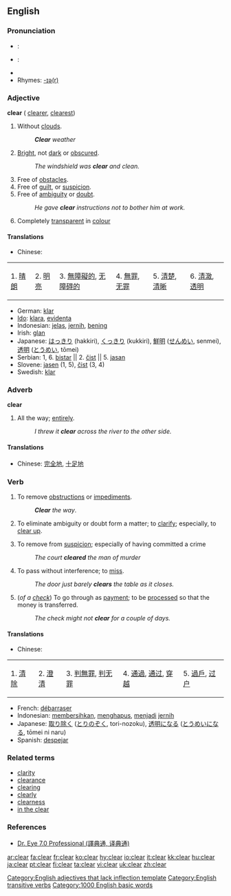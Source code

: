 ==English==

{{rank|change|happy|hours|510|clear|pretty|except|sound}}

===Pronunciation===
* {{italbrac|[[RP]]}}: {{IPA|/klɪə/ or /klɪr/}}
* {{italbrac|US}}: {{IPA|/klɪɚ/ or /kliːr/}}
* {{audio|en-us-clear.ogg|Audio (US)}}
* Rhymes: [[Rhymes:English:-ɪə(r)|-ɪə(r)]]

===Adjective===
'''clear''' ({{compare}} [[clearer]], {{super}} [[clearest]])

#Without [[clouds]].
#:'''''Clear''' weather''
#[[Bright]], not [[dark]] or [[obscure]]d.
#:''The windshield was '''clear''' and clean.''
#Free of [[obstacle]]s.
#Free of [[guilt]], or [[suspicion]].
#Free of [[ambiguity]] or [[doubt]].
#:''He gave '''clear''' instructions not to bother him at work.''
# Completely [[transparent]] in [[colour]]

====Translations====
*Chinese:
{| border="1"
| 1. [[晴朗]] || 2. [[明亮]] || 3. [[無障礙的]], [[无障碍的]] || 4. [[無罪]], [[无罪]] || 5. [[清楚]], [[清晰]] || 6. [[清澈]], [[透明]] 
|}
*German: [[klar]]
*[[Ido]]: [[klara]], [[evidenta]]
*Indonesian: [[jelas]], [[jernih]], [[bening]]
*Irish: [[glan]]
*Japanese: [[はっきり]] (hakkiri), [[くっきり]] (kukkiri), [[鮮明]] ([[せんめい]], senmei), [[透明]] ([[とうめい]], tōmei)
*Serbian: 1, 6. [[bistar]] || 2. [[čist]] || 5. [[jasan]] 
*Slovene: [[jasen]] (1, 5), [[čist]] (3, 4)
*Swedish: [[klar]]

===Adverb===
'''clear'''

#All the way; [[entirely]].
#:''I threw it '''clear''' across the river to the other side.''

====Translations====
*Chinese: [[完全地]], [[十足地]]

===Verb===
{{en-verb}}

# {{transitive}} To remove [[obstruction]]s or [[impediment]]s.
#:'''''Clear''' the way''.
# {{transitive}} To eliminate ambiguity or doubt form a matter; to [[clarify]]; especially, to [[clear up]].
# {{transitive}} To remove from [[suspicion]]; especially of having committed a crime
#:''The court '''cleared''' the man of murder''
# {{transitive}} To pass without interference; to [[miss]].
#:''The door just barely '''clears''' the table as it closes.''
# {{intransitive}} (''of a [[check]]'') To go through as [[payment]]; to be [[process]]ed so that the money is transferred.
#:''The check might not '''clear''' for a couple of days.''

====Translations====
{{rfc}}
*Chinese:
{| border="1"
| 1. [[清除]] || 2. [[澄清]] || 3. [[判無罪]], [[判无罪]] || 4. [[通過]], [[通过]], [[穿越]] || 5. [[過戶]], [[过户]]
|}
*French: [[débarraser]]
*Indonesian: [[bersih|membersihkan]], [[hapus|menghapus]], [[jadi|menjadi]] [[jernih]]
*Japanese: [[取り除く]] ([[とりのぞく]], tori-nozoku), [[透明]]になる ([[とうめい]]になる, tōmei ni naru)
*Spanish: [[despejar]]

===Related terms===
*[[clarity]]
*[[clearance]]
*[[clearing]]
*[[clearly]]
*[[clearness]]
*[[in the clear]]

===References===
*[http://www.dreye.com/en/ Dr. Eye 7.0 Professional (譯典通, 译典通)]

[[Category:English adjectives that lack inflection template]]
[[Category:English transitive verbs]]
[[Category:1000 English basic words]]

[[ar:clear]]
[[fa:clear]]
[[fr:clear]]
[[ko:clear]]
[[hy:clear]]
[[io:clear]]
[[it:clear]]
[[kk:clear]]
[[hu:clear]]
[[ja:clear]]
[[pt:clear]]
[[fi:clear]]
[[ta:clear]]
[[vi:clear]]
[[uk:clear]]
[[zh:clear]]